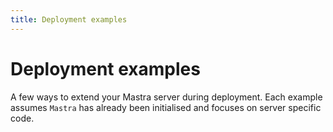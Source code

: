 ---
title: Deployment examples
---

# Deployment examples

A few ways to extend your Mastra server during deployment. Each example assumes
`Mastra` has already been initialised and focuses on server specific code.
